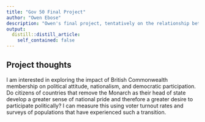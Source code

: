 ```yaml
---
title: "Gov 50 Final Project"
author: "Owen Ebose"
description: "Owen's final project, tentatively on the relationship between British Commonwealth membership and political attitudes/participation"
output:
  distill::distill_article:
    self_contained: false
---
```




## Project thoughts

I am interested in exploring the impact of British Commonwealth membership on political attitude, nationalism, and democratic participation. Do citizens of countries that remove the Monarch as their head of state develop a greater sense of national pride and therefore a greater desire to participate politically? I can measure this using voter turnout rates and surveys of populations that have experienced such a transition. 